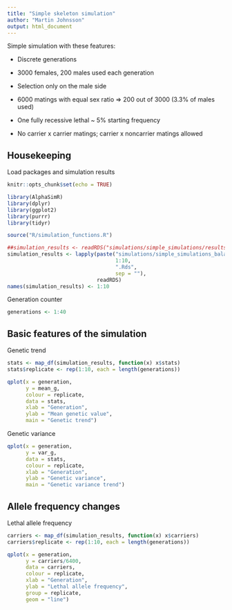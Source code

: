 ```yaml
---
title: "Simple skeleton simulation"
author: "Martin Johnsson"
output: html_document
---
```


Simple simulation with these features:

* Discrete generations

* 3000 females, 200 males used each generation

* Selection only on the male side

* 6000 matings with equal sex ratio => 200 out of 3000 (3.3% of males used)

* One fully recessive lethal ~ 5% starting frequency

* No carrier x carrier matings; carrier x noncarrier matings allowed

## Housekeeping

Load packages and simulation results

```r
knitr::opts_chunk$set(echo = TRUE)
```

```r
library(AlphaSimR)
library(dplyr)
library(ggplot2)
library(purrr)
library(tidyr)

source("R/simulation_functions.R")
```

```r
##simulation_results <- readRDS("simulations/simple_simulations/results_2.Rds")
simulation_results <- lapply(paste("simulations/simple_simulations_balancing/results_",
                                   1:10,
                                   ".Rds",
                                   sep = ""),
                             readRDS)
names(simulation_results) <- 1:10
```

Generation counter

```r
generations <- 1:40
```


## Basic features of the simulation

Genetic trend

```r
stats <- map_df(simulation_results, function(x) x$stats)
stats$replicate <- rep(1:10, each = length(generations))

qplot(x = generation,
      y = mean_g,
      colour = replicate,
      data = stats,
      xlab = "Generation",
      ylab = "Mean genetic value",
      main = "Genetic trend")
```

Genetic variance

```r
qplot(x = generation,
      y = var_g,
      data = stats,
      colour = replicate,
      xlab = "Generation",
      ylab = "Genetic variance",
      main = "Genetic variance trend")
```

## Allele frequency changes

Lethal allele frequency

```r
carriers <- map_df(simulation_results, function(x) x$carriers)
carriers$replicate <- rep(1:10, each = length(generations))

qplot(x = generation,
      y = carriers/6400,
      data = carriers,
      colour = replicate,
      xlab = "Generation",
      ylab = "Lethal allele frequency",
      group = replicate,
      geom = "line")
```

